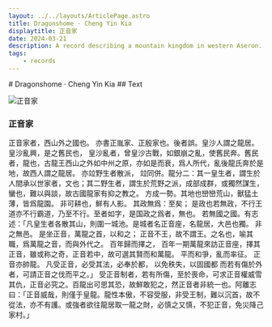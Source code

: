 ```yaml
---
layout: ../../layouts/ArticlePage.astro
title: Dragonshome · Cheng Yin Kia
displaytitle: 正音家
date: 2024-03-21
description: A record describing a mountain kingdom in western Aseron. This entry is provided only in classical chinese.
tags:
    - records
---
```


<ColourBand>
# Dragonshome · Cheng Yin Kia
</ColourBand>

<CBox>
## Text 

![正音家](/images/texts/zhengyinjia.png)

### 正音家

<Large>正音家者，西山外之國也。</Large>
 亦書正胤家、正殷家也。後者誤。皇沙人謂之龍居。
<Large>皇沙亂興，是之舊民也，</Large> 
皇沙亂者，曾皇沙古戰，如銀崩之亂，使舊民奔。舊民者，龍也，古龍王西山之外如中州之原，亦如是而衰，爲人所代，亂後龍氏奔於是地，故西人謂之龍居。
<Large>亦竝野生者散派，</Large> 
竝同併。龍分二：其一皇生者，謂生於人間承以世家者，文也；其二野生者，謂生於荒野之派，成部成群，或獨然謀生，蠻也，難以與談，故古國龍家有抑之教之。
<Large>方成一勢。其地也巒巒荒山，獸猛土薄，皆爲龍園。</Large> 
非可耕也，鮮有人影。
<Large>其政無爲：至矣； </Large> 
是政也若無政，不行王道亦不行霸道，乃至不行。至者如字，是国政之爲者，無也。
<Large>若無國之國。有志述：「凡皇生者各散其山，則圍一城池。是城者名正音座，名龍居，大邑也獨。</Large> 
非之無邑。
<Large>是坐正音，萬龍之首，以和之；</Large> 
正音不王，故不謂王。之名也，喻其職，爲萬龍之音，而與外代之。
<Large>百年歸而擇之，</Large> 
百年一期萬龍來訪正音座，擇其正音，雖或称之奇，正音若中，故可選其賢而和萬龍。
<Large>平而和爭，亂而率征。</Large> 
正音亦帥龍。
<Large>凡受正音，必受其法，必奉於都，</Large> 
以免秩失，以固國都
<Large>而若有傷於外者，可請正音之伐而平之。」</Large> 
受正音制者，若有所傷，至於喪命，可求正音權威雪其仇，正音必究之。百龍出可思其恐，故鮮敢犯之，然正音者非統一也。阿離志曰：「正音威哉，則僅于皇龍。龍性本傲，不容受服，非受王制，難以沉首，故不從法，亦不有護。或強者欲往龍居取一龍之財，必慎之又慎，不犯正音，免災降己家村。」

</CBox>